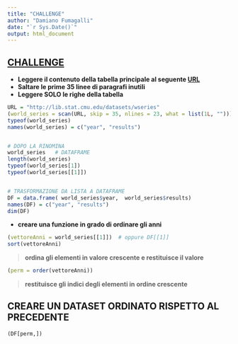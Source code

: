 ```yaml
---
title: "CHALLENGE"
author: "Damiano Fumagalli"
date: "`r Sys.Date()`"
output: html_document
---
```

## [CHALLENGE](http://users.dimi.uniud.it/~massimo.franceschet/ns/plugandplay/challenges/read/read.html)


* **Leggere il contenuto della tabella principale al seguente [URL](http://lib.stat.cmu.edu/datasets/wseries)**
* **Saltare le prime 35 linee di paragrafi inutili**
* **Leggere SOLO le righe della tabella**

```r
URL = "http://lib.stat.cmu.edu/datasets/wseries"
(world_series = scan(URL, skip = 35, nlines = 23, what = list(1L, "")))
typeof(world_series)
names(world_series) = c("year", "results")


# DOPO LA RINOMINA
world_series   # DATAFRAME
length(world_series)
typeof(world_series[1])
typeof(world_series[[1]])


# TRASFORMAZIONE DA LISTA A DATAFRAME
DF = data.frame( world_series$year,  world_series$results)
names(DF) = c("year", "results")
dim(DF)
```

* **creare una funzione in grado di ordinare gli anni**

```r
(vettoreAnni = world_series[[1]])  # oppure DF[[1]]
sort(vettoreAnni)
```
> **ordina gli elementi in valore crescente e restituisce il valore**


```r
(perm = order(vettoreAnni))
```
> **restituisce gli indici degli elementi in ordine crescente**

## **CREARE UN DATASET ORDINATO RISPETTO AL PRECEDENTE**

```r
(DF[perm,])
```


